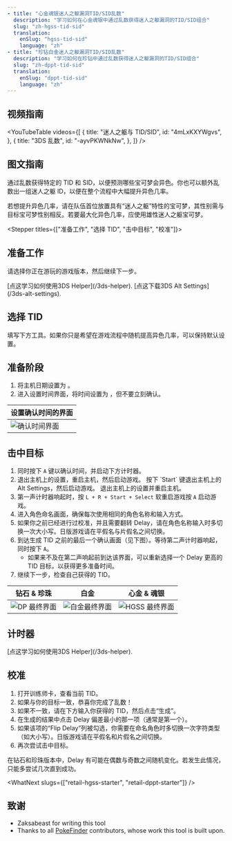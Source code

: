```yaml
---
- title: "心金魂银迷人之躯漏洞TID/SID乱数"
  description: "学习如何在心金魂银中通过乱数获得迷人之躯漏洞的TID/SID组合"
  slug: "zh-hgss-tid-sid"
  translation:
    enSlug: "hgss-tid-sid"
    language: "zh"
- title: "珍钻白金迷人之躯漏洞TID/SID乱数"
  description: "学习如何在珍钻中通过乱数获得迷人之躯漏洞的TID/SID组合"
  slug: "zh-dppt-tid-sid"
  translation:
    enSlug: "dppt-tid-sid"
    language: "zh"
---
```


## 视频指南

<YouTubeTable
  videos={[
    {
      title: "迷人之躯与 TID/SID",
      id: "4mLxKXYWgvs",
    },
    {
      title: "3DS 乱数",
      id: "-ayvPKWNkNw",
    },
  ]}
/>

## 图文指南

<Alert
  showIcon
  type="info"
  message="本指南为互动形式，步骤会根据你的设置动态更新！"
/>

<Gist>
  通过乱数获得特定的 TID 和
  SID，以便预测哪些宝可梦会异色。你也可以额外乱数出一组迷人之躯
  ID，以便在整个流程中大幅提升异色几率。
</Gist>

若想提升异色几率，请在队伍首位放置具有“迷人之躯”特性的宝可梦，其性别需与目标宝可梦性别相反。若要最大化异色几率，应使用雄性迷人之躯宝可梦。

<Stepper titles={["准备工作", "选择 TID", "击中目标", "校准"]}>

<Step step={0}>

## 准备工作

请选择你正在游玩的游戏版本，然后继续下一步。

<Gen4IdSetup />

<Id4ShowIf is3dsNormalSettings>
  [点这学习如何使用3DS Helper](/3ds-helper).
</Id4ShowIf>

<Id4ShowIf is3dsAltSettings>
  [点这下载3DS Alt Settings](/3ds-alt-settings).
</Id4ShowIf>

</Step>

<Step step={1}>

## 选择 TID

填写下方工具。如果你只是希望在游戏流程中随机提高异色几率，可以保持默认设置。

<Id4Searcher />

</Step>

<Step step={2}>

## 准备阶段

1. 将主机日期设置为 **<Id4ConsoleSetDateString format="date" />**。
2. 进入设置时间界面，将时间设置为 **<Id4ConsoleSetDateString format="time" />**，但不要立刻确认。

| 设置确认时间的界面                                              |
| --------------------------------------------------------------- |
| ![确认时间界面](/images/HeartGold-SoulSilver/SetTimeScreen.jpg) |

## 击中目标

1. 同时按下 `A` 键以确认时间，并启动下方计时器。
2. <Id4ShowIf is3dsNormalSettings>
     退出主机上的设置，重启主机，然后启动游戏。
   </Id4ShowIf>
   <Id4ShowIf is3dsAltSettings>
     按下 `Start` 键退出主机上的Alt Settings，然后启动游戏。
   </Id4ShowIf>
   <Id4ShowIf isNdsDsi>退出主机上的设置并重启主机。</Id4ShowIf>
3. 第一声计时器响起时，<Id4ShowIf is3dsNormalSettings is3dsAltSettings>按 `L + R + Start + Select` 软重启游戏</Id4ShowIf><Id4ShowIf isNdsDsi>按 `A` 启动游戏</Id4ShowIf>。
4. 进入角色命名画面，确保每次使用相同的角色名称和输入方式。
5. 如果你之前已经进行过校准，并且需要翻转 Delay，请在角色名称输入时多切换一次大小写。日版游戏请在平假名与片假名之间切换。
6. 到达生成 TID 之前的最后一个确认画面（见下图）。等待第二声计时器响起，同时按下 `A`。
   - 如果来不及在第二声响起前到达该界面，可以重新选择一个 Delay 更高的 TID 目标，以获得更多准备时间。
7. 继续下一步，检查自己获得的 TID。

| 钻石 & 珍珠                                                             | 白金                                                                           | 心金 & 魂银                                                           |
| ----------------------------------------------------------------------- | ------------------------------------------------------------------------------ | --------------------------------------------------------------------- |
| ![DP 最终界面](/images/Diamond-Pearl-Platinum/TID/DPTIDFinalScreen.png) | ![白金最终界面](/images/Diamond-Pearl-Platinum/TID/PlatinumTIDFinalScreen.png) | ![HGSS 最终界面](/images/HeartGold-SoulSilver/HGSSTIDFinalScreen.png) |

## 计时器

<Id4ShowIf is3dsNormalSettings>
  [点这学习如何使用3DS Helper](/3ds-helper).
</Id4ShowIf>

<Id4Timer />

</Step>

<Step step={3}>

## 校准

1. 打开训练师卡，查看当前 TID。
2. 如果与你的目标一致，恭喜你完成了乱数！
3. 如果不一致，请在下方输入你获得的 TID，然后点击“生成”。
4. 在生成的结果中点击 Delay 偏差最小的那一项（通常是第一个）。
5. 如果该项的“Flip Delay”列被勾选，你需要在命名角色时多切换一次字符类型（如大小写）。日版游戏请在平假名和片假名之间切换。
6. 再次尝试击中目标。

在钻石和珍珠版本中，Delay 有可能在偶数与奇数之间随机变化。若发生此情况，只能多尝试几次直到成功。

<CalibrateId4 />

</Step>

</Stepper>

<WhatNext slugs={["retail-hgss-starter", "retail-dppt-starter"]} />

## 致谢

- Zaksabeast for writing this tool
- Thanks to all [PokeFinder](https://github.com/Admiral-Fish/PokeFinder) contributors, whose work this tool is built upon.
